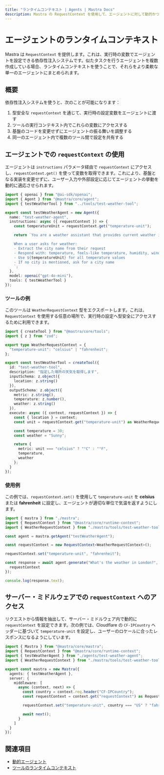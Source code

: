 ```yaml
---
title: "ランタイムコンテキスト | Agents | Mastra Docs"
description: Mastra の RequestContext を使用して、エージェントに対して動的かつリクエスト固有の設定を提供する方法を学びます。
---
```


# エージェントのランタイムコンテキスト

Mastra は `RequestContext` を提供します。これは、実行時の変数でエージェントを設定できる依存性注入システムです。似たタスクを行うエージェントを複数作成している場合、ランタイムコンテキストを使うことで、それらをより柔軟な単一のエージェントにまとめられます。

## 概要

依存性注入システムを使うと、次のことが可能になります：

1. 型安全な `requestContext` を通じて、実行時の設定変数をエージェントに渡す
2. ツールの実行コンテキスト内でこれらの変数にアクセスする
3. 基盤のコードを変更せずにエージェントの振る舞いを調整する
4. 同一のエージェント内で複数のツール間で設定を共有する

## エージェントでの `requestContext` の使用

エージェントは `instructions` パラメータ経由で `requestContext` にアクセスし、`requestContext.get()` を使って変数を取得できます。これにより、基盤となる実装を変更せずに、ユーザー入力や外部設定に応じてエージェントの挙動を動的に適応させられます。

```typescript {7-8,15} filename="src/mastra/agents/test-weather-agent.ts" showLineNumbers copy
import { openai } from "@ai-sdk/openai";
import { Agent } from "@mastra/core/agent";
import { testWeatherTool } from "../tools/test-weather-tool";

export const testWeatherAgent = new Agent({
  name: "test-weather-agent",
  instructions: async ({ requestContext }) => {
    const temperatureUnit = requestContext.get("temperature-unit");

    return `You are a weather assistant that provides current weather information for any city.

    When a user asks for weather:
    - Extract the city name from their request
    - Respond with: temperature, feels-like temperature, humidity, wind speed, and conditions
    - Use ${temperatureUnit} for all temperature values
    - If no city is mentioned, ask for a city name
    `;
  },
  model: openai("gpt-4o-mini"),
  tools: { testWeatherTool }
});
```

### ツールの例

このツールは `WeatherRequestContext` 型をエクスポートします。これは、`RequestContext` を使用する任意の場所で、実行時の設定へ型安全にアクセスするために利用できます。

```typescript {4-6} filename="src/mastra/tools/test-weather-tool.ts" showLineNumbers copy
import { createTool } from "@mastra/core/tools";
import { z } from "zod";

export type WeatherRequestContext = {
  "temperature-unit": "celsius" | "fahrenheit";
};

export const testWeatherTool = createTool({
  id: "test-weather-tool",
  description: "指定した場所の天気を取得します",
  inputSchema: z.object({
    location: z.string()
  }),
  outputSchema: z.object({
    metric: z.string(),
    temperature: z.number(),
    weather: z.string()
  }),
  execute: async ({ context, requestContext }) => {
    const { location } = context;
    const unit = requestContext.get("temperature-unit") as WeatherRequestContext["temperature-unit"];

    const temperature = 30;
    const weather = "Sunny";

    return {
      metric: unit === "celsius" ? "°C" : "°F",
      temperature,
      weather
    };
  }
});
```

### 使用例

この例では、`requestContext.set()` を使用して `temperature-unit` を **celsius** または **fahrenheit** に設定し、エージェントが適切な単位で気温を返すようにします。

```typescript {9, 12} filename="src/test-weather-agent.ts" showLineNumbers copy
import { mastra } from "./mastra";
import { RequestContext } from "@mastra/core/runtime-context";
import { WeatherRequestContext } from "./mastra/tools/test-weather-tool";

const agent = mastra.getAgent("testWeatherAgent");

const requestContext = new RequestContext<WeatherRequestContext>();

requestContext.set("temperature-unit", "fahrenheit");

const response = await agent.generate("What's the weather in London?", {
  requestContext
});

console.log(response.text);
```

## サーバー・ミドルウェアでの `requestContext` へのアクセス

リクエストから情報を抽出して、サーバー・ミドルウェア内で動的に `requestContext` を設定できます。次の例では、Cloudflare の `CF-IPCountry` ヘッダーに基づいて `temperature-unit` を設定し、ユーザーのロケールに合ったレスポンスになるようにしています。

```typescript {2,4,9-18} filename="src/mastra/index.ts" showLineNumbers copy
import { Mastra } from "@mastra/core/mastra";
import { RequestContext } from "@mastra/core/runtime-context";
import { testWeatherAgent } from "./agents/test-weather-agent";
import { WeatherRequestContext } from "./mastra/tools/test-weather-tool";

export const mastra = new Mastra({
  agents: { testWeatherAgent },
  server: {
    middleware: [
      async (context, next) => {
        const country = context.req.header("CF-IPCountry");
        const requestContext = context.get("requestContext") as RequestContext<WeatherRequestContext>;

        requestContext.set("temperature-unit", country === "US" ? "fahrenheit" : "celsius");

        await next();
      }
    ]
  }
});
```

## 関連項目

- [動的エージェント](./dynamic-agents.mdx)
- [ツールのランタイムコンテキスト](../tools-mcp/runtime-context.mdx)